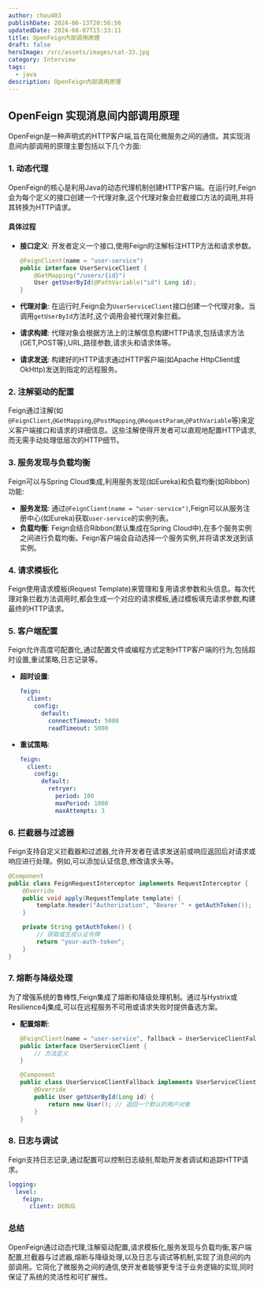 ```yaml
---
author: chou403
publishDate: 2024-06-13T20:56:56
updatedDate: 2024-08-07T15:33:11
title: OpenFeign内部调用原理
draft: false
heroImage: /src/assets/images/cat-33.jpg
category: Interview
tags:
  - java
description: OpenFeign内部调用原理
---
```


## OpenFeign 实现消息间内部调用原理

OpenFeign是一种声明式的HTTP客户端,旨在简化微服务之间的通信。其实现消息间内部调用的原理主要包括以下几个方面:

### 1. 动态代理

OpenFeign的核心是利用Java的动态代理机制创建HTTP客户端。在运行时,Feign会为每个定义的接口创建一个代理对象,这个代理对象会拦截接口方法的调用,并将其转换为HTTP请求。

#### 具体过程

- **接口定义**: 开发者定义一个接口,使用Feign的注解标注HTTP方法和请求参数。

  ```java
  @FeignClient(name = "user-service")
  public interface UserServiceClient {
      @GetMapping("/users/{id}")
      User getUserById(@PathVariable("id") Long id);
  }
  ```

- **代理对象**: 在运行时,Feign会为`UserServiceClient`接口创建一个代理对象。当调用`getUserById`方法时,这个调用会被代理对象拦截。

- **请求构建**: 代理对象会根据方法上的注解信息构建HTTP请求,包括请求方法(GET,POST等),URL,路径参数,请求头和请求体等。

- **请求发送**: 构建好的HTTP请求通过HTTP客户端(如Apache HttpClient或OkHttp)发送到指定的远程服务。

### 2. 注解驱动的配置

Feign通过注解(如`@FeignClient`,`@GetMapping`,`@PostMapping`,`@RequestParam`,`@PathVariable`等)来定义客户端接口和请求的详细信息。这些注解使得开发者可以直观地配置HTTP请求,而无需手动处理低层次的HTTP细节。

### 3. 服务发现与负载均衡

Feign可以与Spring Cloud集成,利用服务发现(如Eureka)和负载均衡(如Ribbon)功能:

- **服务发现**: 通过`@FeignClient(name = "user-service")`,Feign可以从服务注册中心(如Eureka)获取`user-service`的实例列表。
- **负载均衡**: Feign会结合Ribbon(默认集成在Spring Cloud中),在多个服务实例之间进行负载均衡。Feign客户端会自动选择一个服务实例,并将请求发送到该实例。

### 4. 请求模板化

Feign使用请求模板(Request Template)来管理和复用请求参数和头信息。每次代理对象拦截方法调用时,都会生成一个对应的请求模板,通过模板填充请求参数,构建最终的HTTP请求。

### 5. 客户端配置

Feign允许高度可配置化,通过配置文件或编程方式定制HTTP客户端的行为,包括超时设置,重试策略,日志记录等。

- **超时设置**:

  ```yaml
  feign:
    client:
      config:
        default:
          connectTimeout: 5000
          readTimeout: 5000
  ```

- **重试策略**:

  ```yaml
  feign:
    client:
      config:
        default:
          retryer:
            period: 100
            maxPeriod: 1000
            maxAttempts: 3
  ```

### 6. 拦截器与过滤器

Feign支持自定义拦截器和过滤器,允许开发者在请求发送前或响应返回后对请求或响应进行处理。例如,可以添加认证信息,修改请求头等。

```java
@Component
public class FeignRequestInterceptor implements RequestInterceptor {
    @Override
    public void apply(RequestTemplate template) {
        template.header("Authorization", "Bearer " + getAuthToken());
    }

    private String getAuthToken() {
        // 获取或生成认证令牌
        return "your-auth-token";
    }
}
```

### 7. 熔断与降级处理

为了增强系统的鲁棒性,Feign集成了熔断和降级处理机制。通过与Hystrix或Resilience4j集成,可以在远程服务不可用或请求失败时提供备选方案。

- **配置熔断**:

  ```java
  @FeignClient(name = "user-service", fallback = UserServiceClientFallback.class)
  public interface UserServiceClient {
      // 方法定义
  }

  @Component
  public class UserServiceClientFallback implements UserServiceClient {
      @Override
      public User getUserById(Long id) {
          return new User(); // 返回一个默认的用户对象
      }
  }
  ```

### 8. 日志与调试

Feign支持日志记录,通过配置可以控制日志级别,帮助开发者调试和追踪HTTP请求。

```yaml
logging:
  level:
    feign:
      client: DEBUG
```

### 总结

OpenFeign通过动态代理,注解驱动配置,请求模板化,服务发现与负载均衡,客户端配置,拦截器与过滤器,熔断与降级处理,以及日志与调试等机制,实现了消息间的内部调用。它简化了微服务之间的通信,使开发者能够更专注于业务逻辑的实现,同时保证了系统的灵活性和可扩展性。
